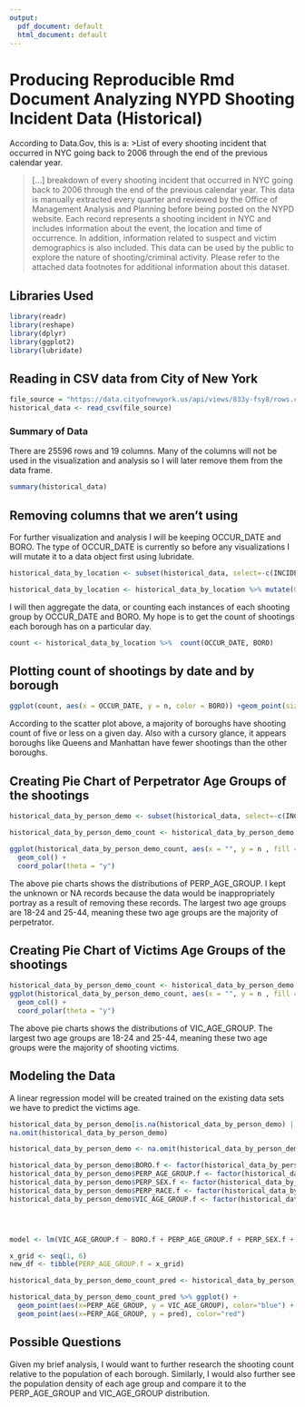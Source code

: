 ```yaml
---
output:
  pdf_document: default
  html_document: default
---
```


<!-- https://data.cityofnewyork.us/api/views/833y-fsy8/rows.csv?accessType=DOWNLOAD -->

# Producing Reproducible Rmd Document Analyzing NYPD Shooting Incident Data (Historical)

According to Data.Gov, this is a: \>List of every shooting incident that occurred in NYC going back to 2006 through the end of the previous calendar year.

> [...] breakdown of every shooting incident that occurred in NYC going back to 2006 through the end of the previous calendar year. This data is manually extracted every quarter and reviewed by the Office of Management Analysis and Planning before being posted on the NYPD website. Each record represents a shooting incident in NYC and includes information about the event, the location and time of occurrence. In addition, information related to suspect and victim demographics is also included. This data can be used by the public to explore the nature of shooting/criminal activity. Please refer to the attached data footnotes for additional information about this dataset.

## Libraries Used

```r
library(readr)
library(reshape)
library(dplyr)
library(ggplot2)
library(lubridate)


```

## Reading in CSV data from City of New York

```r
file_source = "https://data.cityofnewyork.us/api/views/833y-fsy8/rows.csv?accessType=DOWNLOAD"
historical_data <- read_csv(file_source)
```

### Summary of Data

There are 25596 rows and 19 columns. Many of the columns will not be used in the visualization and analysis so I will later remove them from the data frame.

```r
summary(historical_data)
```

## Removing columns that we aren't using

For further visualization and analysis I will be keeping OCCUR_DATE and BORO. The type of OCCUR_DATE is currently <chr> so before any visualizations I will mutate it to a data object first using lubridate.

```r
historical_data_by_location <- subset(historical_data, select=-c(INCIDENT_KEY, JURISDICTION_CODE, LOCATION_DESC, Lon_Lat, X_COORD_CD, Y_COORD_CD, Longitude, Latitude, VIC_RACE, VIC_SEX, VIC_AGE_GROUP, PERP_RACE, PERP_SEX, PERP_AGE_GROUP, STATISTICAL_MURDER_FLAG, PRECINCT, OCCUR_TIME)) 

historical_data_by_location <- historical_data_by_location %>% mutate(OCCUR_DATE = mdy(OCCUR_DATE))
```

I will then aggregate the data, or counting each instances of each shooting group by OCCUR_DATE and BORO. My hope is to get the count of shootings each borough has on a particular day.

```r
count <- historical_data_by_location %>%  count(OCCUR_DATE, BORO)
```

## Plotting count of shootings by date and by borough

```r
ggplot(count, aes(x = OCCUR_DATE, y = n, color = BORO)) +geom_point(size=1)
```

According to the scatter plot above, a majority of boroughs have shooting count of five or less on a given day. Also with a cursory glance, it appears boroughs like Queens and Manhattan have fewer shootings than the other boroughs.

## Creating Pie Chart of Perpetrator Age Groups of the shootings

```r
historical_data_by_person_demo <- subset(historical_data, select=-c(INCIDENT_KEY, JURISDICTION_CODE, LOCATION_DESC, Lon_Lat, X_COORD_CD, Y_COORD_CD, Longitude, Latitude, STATISTICAL_MURDER_FLAG, PRECINCT, OCCUR_TIME, OCCUR_DATE)) 

historical_data_by_person_demo_count <- historical_data_by_person_demo %>%  count(PERP_AGE_GROUP)

ggplot(historical_data_by_person_demo_count, aes(x = "", y = n , fill = PERP_AGE_GROUP)) +
  geom_col() +
  coord_polar(theta = "y")
```

The above pie charts shows the distributions of PERP_AGE_GROUP. I kept the unknown or NA records because the data would be inappropriately portray as a result of removing these records. The largest two age groups are 18-24 and 25-44, meaning these two age groups are the majority of perpetrator.

## Creating Pie Chart of Victims Age Groups of the shootings

```r
historical_data_by_person_demo_count <- historical_data_by_person_demo %>%  count(VIC_AGE_GROUP)
ggplot(historical_data_by_person_demo_count, aes(x = "", y = n , fill = VIC_AGE_GROUP)) +
  geom_col() +
  coord_polar(theta = "y")
```

The above pie charts shows the distributions of VIC_AGE_GROUP. The largest two age groups are 18-24 and 25-44, meaning these two age groups were the majority of shooting victims.

## Modeling the Data

A linear regression model will be created trained on the existing data sets we have to predict the victims age.

```r

historical_data_by_person_demo[is.na(historical_data_by_person_demo) | historical_data_by_person_demo == "Inf"] <- NA
na.omit(historical_data_by_person_demo)

historical_data_by_person_demo <- na.omit(historical_data_by_person_demo)

historical_data_by_person_demo$BORO.f <- factor(historical_data_by_person_demo$BORO)
historical_data_by_person_demo$PERP_AGE_GROUP.f <- factor(historical_data_by_person_demo$PERP_AGE_GROUP)
historical_data_by_person_demo$PERP_SEX.f <- factor(historical_data_by_person_demo$PERP_SEX)
historical_data_by_person_demo$PERP_RACE.f <- factor(historical_data_by_person_demo$PERP_RACE)
historical_data_by_person_demo$VIC_AGE_GROUP.f <- factor(historical_data_by_person_demo$VIC_AGE_GROUP)




model <- lm(VIC_AGE_GROUP.f ~ BORO.f + PERP_AGE_GROUP.f + PERP_SEX.f + PERP_RACE.f , data = historical_data_by_person_demo)

x_grid <- seq(1, 6)
new_df <- tibble(PERP_AGE_GROUP.f = x_grid)

historical_data_by_person_demo_count_pred <- historical_data_by_person_demo %>% mutate(pred = predict(model))

historical_data_by_person_demo_count_pred %>% ggplot() +
  geom_point(aes(x=PERP_AGE_GROUP, y = VIC_AGE_GROUP), color="blue") +
  geom_point(aes(x=PERP_AGE_GROUP, y = pred), color="red")

```

## Possible Questions

Given my brief analysis, I would want to further research the shooting count relative to the population of each borough. Similarly, I would also further see the population density of each age group and compare it to the PERP_AGE_GROUP and VIC_AGE_GROUP distribution.
